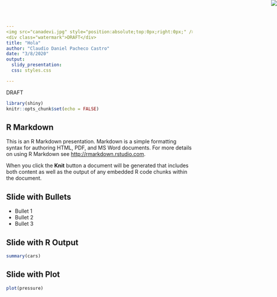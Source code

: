 ```yaml
---
<img src="canadevi.jpg" style="position:absolute;top:0px;right:0px;" />
<div class="watermark">DRAFT</div>
title: "Hola"
author: "Claudio Daniel Pacheco Castro"
date: "3/8/2020"
output:
  slidy_presentation: 
  css: styles.css

---
```

<img src="canadevi.jpg" style="position:absolute;top:0px;right:0px;" />
<div class="watermark">DRAFT</div>



```r
library(shiny)
knitr::opts_chunk$set(echo = FALSE)
```

## R Markdown

This is an R Markdown presentation. Markdown is a simple formatting syntax for authoring HTML, PDF, and MS Word documents. For more details on using R Markdown see <http://rmarkdown.rstudio.com>.

When you click the **Knit** button a document will be generated that includes both content as well as the output of any embedded R code chunks within the document.

## Slide with Bullets

- Bullet 1
- Bullet 2
- Bullet 3

## Slide with R Output

```r
summary(cars)
```

## Slide with Plot

```r
plot(pressure)
```


